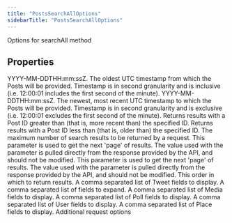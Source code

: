 ```yaml
---
title: "PostsSearchAllOptions"
sidebarTitle: "PostsSearchAllOptions"
---
```


Options for searchAll method

## Properties

<ParamField name="startTime" type="string">
YYYY-MM-DDTHH:mm:ssZ. The oldest UTC timestamp from which the Posts will be provided. Timestamp is in second granularity and is inclusive (i.e. 12:00:01 includes the first second of the minute).
</ParamField>





<ParamField name="endTime" type="string">
YYYY-MM-DDTHH:mm:ssZ. The newest, most recent UTC timestamp to which the Posts will be provided. Timestamp is in second granularity and is exclusive (i.e. 12:00:01 excludes the first second of the minute).
</ParamField>





<ParamField name="sinceId" type="string">
Returns results with a Post ID greater than (that is, more recent than) the specified ID.
</ParamField>





<ParamField name="untilId" type="string">
Returns results with a Post ID less than (that is, older than) the specified ID.
</ParamField>





<ParamField name="maxResults" type="number">
The maximum number of search results to be returned by a request.
</ParamField>





<ParamField name="nextToken" type="string">
This parameter is used to get the next 'page' of results. The value used with the parameter is pulled directly from the response provided by the API, and should not be modified.
</ParamField>





<ParamField name="paginationToken" type="string">
This parameter is used to get the next 'page' of results. The value used with the parameter is pulled directly from the response provided by the API, and should not be modified.
</ParamField>





<ParamField name="sortOrder" type="string">
This order in which to return results.
</ParamField>





<ParamField name="tweetfields" type="any[]">
A comma separated list of Tweet fields to display.
</ParamField>





<ParamField name="expansions" type="any[]">
A comma separated list of fields to expand.
</ParamField>





<ParamField name="mediafields" type="any[]">
A comma separated list of Media fields to display.
</ParamField>





<ParamField name="pollfields" type="any[]">
A comma separated list of Poll fields to display.
</ParamField>





<ParamField name="userfields" type="any[]">
A comma separated list of User fields to display.
</ParamField>





<ParamField name="placefields" type="any[]">
A comma separated list of Place fields to display.
</ParamField>





<ParamField name="requestOptions" type="[RequestOptions](/xdks/typescript/reference/interfaces/RequestOptions)">
Additional request options
</ParamField>




